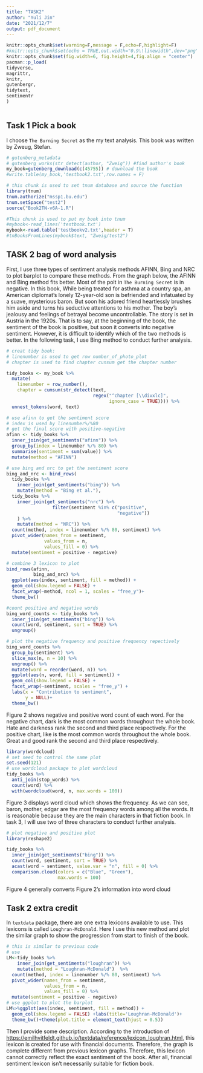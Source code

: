 ```yaml
---
title: "TASK2"
author: "Yuli Jin"
date: "2021/12/7"
output: pdf_document
---
```


```r
knitr::opts_chunk$set(warning=F,message = F,echo=F,highlight=F)
#knitr::opts_chunk$set(echo = TRUE,out.width="0.9\\linewidth",dev="png",fig.align  = 'center')
knitr::opts_chunk$set(fig.width=6, fig.height=4,fig.align = "center") 
pacman::p_load(
tidyverse,
magrittr,
knitr,
gutenbergr,
tidytext,
sentimentr
)



```

## Task 1 Pick a book

I choose `The Burning Secret` as the my text analysis. This book was written by Zweug, Stefan.

```r
# gutenberg_metadata
# gutenberg_works(str_detect(author, "Zweig")) #find author's book 
my_book=gutenberg_download(c(45755)) # download the book
#write.table(my_book,'testbook2.txt',row.names = F)
```

```r
# this chunk is used to set tnum database and source the function
library(tnum)
tnum.authorize("mssp1.bu.edu")
tnum.setSpace("test2")
source("Book2TN-v6A-1.R")

```

```r
#This chunk is used to put my book into tnum
#mybook<-read_lines('testbook.txt')
mybook<-read.table('testbookv2.txt',header = T)
#tnBooksFromLines(mybook$text, "Zweig/test2")
```

## TASK 2 bag of word analysis

First, I use three types of sentiment analysis methods AFINN, Bing and NRC to plot barplot to compare these methods. From the graph below, the AFINN and Bing method fits better. Most of the polt in `The Burning Secret` is in negative. In this book, While being treated for asthma at a country spa, an American diplomat's lonely 12-year-old son is befriended and infatuated by a suave, mysterious baron. But soon his adored friend heartlessly brushes him aside and turns his seductive attentions to his mother. The boy's jealousy and feelings of betrayal become uncontrollable. The story is set in Austria in the 1920s. That is to say, at the beginning of the book, the sentiment of the book is positive, but soon it converts into negative sentiment. However, it is difficult to identify which of the two methods is better. In the following task, I use Bing method to conduct further analysis.

```r
# creat tidy book:
# linenumber is used to get row number_of_photo_plot
# chapter is used to find chapter cunsum get the chapter number

tidy_books <- my_book %>%
  mutate(
    linenumber = row_number(),
    chapter = cumsum(str_detect(text, 
                                regex("^chapter [\\divxlc]", 
                                      ignore_case = TRUE)))) %>%
  unnest_tokens(word, text)
```


```r
# use afinn to get the sentiment score
# index is used by linenumber%/%80
# get the final score with positive-negative
afinn <- tidy_books %>% 
  inner_join(get_sentiments("afinn")) %>% 
  group_by(index = linenumber %/% 80) %>% 
  summarise(sentiment = sum(value)) %>% 
  mutate(method = "AFINN")

# use bing and nrc to get the sentiment score
bing_and_nrc <- bind_rows(
  tidy_books %>% 
    inner_join(get_sentiments("bing")) %>%
    mutate(method = "Bing et al."),
  tidy_books %>% 
    inner_join(get_sentiments("nrc") %>% 
                 filter(sentiment %in% c("positive", 
                                         "negative"))
    ) %>%
    mutate(method = "NRC")) %>%
  count(method, index = linenumber %/% 80, sentiment) %>%
  pivot_wider(names_from = sentiment,
              values_from = n,
              values_fill = 0) %>% 
  mutate(sentiment = positive - negative)
```

```r
# combine 3 lexicon to plot 
bind_rows(afinn, 
          bing_and_nrc) %>%
  ggplot(aes(index, sentiment, fill = method)) +
  geom_col(show.legend = FALSE) +
  facet_wrap(~method, ncol = 1, scales = "free_y")+
  theme_bw()
```

```r
#count positive and negative words
bing_word_counts <- tidy_books %>%
  inner_join(get_sentiments("bing")) %>%
  count(word, sentiment, sort = TRUE) %>%
  ungroup()
```

```r
# plot the negative frequency and positive frequency repectively
bing_word_counts %>%
  group_by(sentiment) %>%
  slice_max(n, n = 10) %>% 
  ungroup() %>%
  mutate(word = reorder(word, n)) %>%
  ggplot(aes(n, word, fill = sentiment)) +
  geom_col(show.legend = FALSE) +
  facet_wrap(~sentiment, scales = "free_y") +
  labs(x = "Contribution to sentiment",
       y = NULL)+
  theme_bw()
```

Figure 2 shows negative and positive word count of each word. For the negative chart, dark is the most common words throughout the whole book. Hate and darkness rank the second and third place respectively. For the positive chart, like is the most common words throughout the whole book. Great and good rank the second and third place respectively.


```r
library(wordcloud)
# set seed to control the same plot
set.seed(121)
# use wordcloud package to plot wordcloud
tidy_books %>%
  anti_join(stop_words) %>%
  count(word) %>%
  with(wordcloud(word, n, max.words = 100))
```

Figure 3 displays word cloud which shows the frequency. As we can see, baron, mother, edgar are the most frequency words among all the words. It is reasonable because they are the main characters in that fiction book. In task 3, I will use two of three characters to conduct further analysis.


```r
# plot negative and positive plot
library(reshape2)

tidy_books %>%
  inner_join(get_sentiments("bing")) %>%
  count(word, sentiment, sort = TRUE) %>%
  acast(word ~ sentiment, value.var = "n", fill = 0) %>%
  comparison.cloud(colors = c("Blue", "Green"),
                   max.words = 100)
```

Figure 4 generally converts Figure 2's information into word cloud  

## Task 2 extra credit

In `textdata` package, there are one extra lexicons available to use. This lexicons is called `Loughran-McDonald`. Here I use this new method and plot the similar graph to show the progression from start to finish of the book.

```r
# this is similar to previous code
# use 
LM<-tidy_books %>% 
    inner_join(get_sentiments("loughran")) %>%
    mutate(method = "Loughran-McDonald")  %>% 
  count(method, index = linenumber %/% 80, sentiment) %>% 
  pivot_wider(names_from = sentiment,
              values_from = n,
              values_fill = 0) %>% 
  mutate(sentiment = positive - negative)
# use ggplot to plot the barplot
LM%>%ggplot(aes(index, sentiment, fill = method)) +
  geom_col(show.legend = FALSE) +labs(title='Loughran-McDonald')+
  theme_bw()+theme(plot.title = element_text(hjust = 0.5))
```


Then I provide some description. According to the introduction of [https://emilhvitfeldt.github.io/textdata/reference/lexicon_loughran.html](https://emilhvitfeldt.github.io/textdata/reference/lexicon_loughran.html), this lexicon is created for use with financial documents. Therefore, the graph is complete different from previous lexicon graphs. Therefore, this lexicon cannot correctly reflect the exact sentiment of the book. After all, financial sentiment lexicon isn't necessarily suitable for fiction book.

